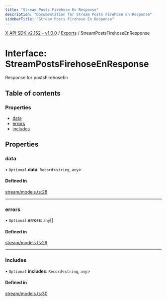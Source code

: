 ```yaml
---
title: "Stream Posts Firehose En Response"
description: "Documentation for Stream Posts Firehose En Response"
sidebarTitle: "Stream Posts Firehose En Response"
---
```


[X API SDK v2.152 - v1.0.0](../README.md) / [Exports](../modules.md) / StreamPostsFirehoseEnResponse

# Interface: StreamPostsFirehoseEnResponse

Response for postsFirehoseEn

## Table of contents

### Properties

- [data](StreamPostsFirehoseEnResponse.md#data)
- [errors](StreamPostsFirehoseEnResponse.md#errors)
- [includes](StreamPostsFirehoseEnResponse.md#includes)

## Properties

### data

• `Optional` **data**: `Record`\<`string`, `any`\>

#### Defined in

[stream/models.ts:28](https://github.com/xdevplatform/xdk/blob/ad4172ef5f68f089e0f077a190b271016dd35bf7/xdk/typescript/src/stream/models.ts#L28)

___

### errors

• `Optional` **errors**: `any`[]

#### Defined in

[stream/models.ts:29](https://github.com/xdevplatform/xdk/blob/ad4172ef5f68f089e0f077a190b271016dd35bf7/xdk/typescript/src/stream/models.ts#L29)

___

### includes

• `Optional` **includes**: `Record`\<`string`, `any`\>

#### Defined in

[stream/models.ts:30](https://github.com/xdevplatform/xdk/blob/ad4172ef5f68f089e0f077a190b271016dd35bf7/xdk/typescript/src/stream/models.ts#L30)
